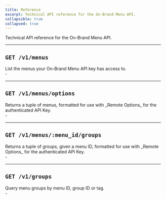 ```yaml
---
title: Reference
excerpt: Technical API reference for the On-Brand Menu API.
collapsible: true
collapsed: true
---
```


Technical API reference for the On-Brand Menu API.

---

## `GET /v1/menus`

<div className="-mt-4 grid gap-6 md:grid-cols-2">
  <div>
    List the menus your On-Brand Menu API key has access to.
  </div>
  <div>
    - <ChevronLink url="/docs/on-brand-menu-api/reference/get-menus" label="Make a request" />
  </div>
</div>

---

## `GET /v1/menus/options`

<div className="-mt-4 grid gap-6 md:grid-cols-2">
  <div>
    Returns a tuple of menus, formatted for use with _Remote Options_ for the authenticated API Key.
  </div>
  <div>
    - <ChevronLink url="/docs/on-brand-menu-api/reference/get-menus-options" label="Make a request" />
  </div>
</div>

---

## `GET /v1/menus/:menu_id/groups`

<div className="-mt-4 grid gap-6 md:grid-cols-2">
  <div>
    Returns a tuple of groups, given a menu ID, formatted for use with _Remote Options_ for the authenticated API Key.
  </div>
  <div>
    - <ChevronLink url="/docs/on-brand-menu-api/reference/get-menu-groups-options" label="Make a request" />
  </div>
</div>

---

## `GET /v1/groups`

<div className="-mt-4 grid gap-6 md:grid-cols-2">
  <div>
    Query menu groups by menu ID, group ID or tag.
  </div>
  <div>
    - <ChevronLink url="/docs/on-brand-menu-api/reference/get-groups" label="Make a request" />
  </div>
</div>